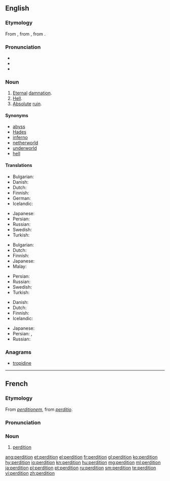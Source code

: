 ==English==

===Etymology===
From {{etyl|fro|en}} {{term|perdiciun|lang=fro}}, from {{etyl|LL.|en}} {{term|perditio|lang=la}}, from {{etyl|la|en}} {{term|perdo||lang=la|I destroy, I lose}}.

===Pronunciation===
* {{IPA|/pɜː(ɹ).ˈdɪ.ʃən/}}
* {{hyphenation|per|di|tion|lang=en}}
* {{rhymes|ɪʃən}}
{{rfap|Theosophical phonics|lang=en}}

===Noun===
{{en-noun|-}}

# [[eternal|Eternal]] [[damnation]].
# [[hell|Hell]].
# [[absolute|Absolute]] [[ruin]].

====Synonyms====
* [[abyss]]
* [[Hades]]
* [[inferno]]
* [[netherworld]]
* [[underworld]]
* [[hell]]

====Translations====
{{trans-top|eternal damnation}}
* Bulgarian: {{t+|bg|ад|m|tr=ad}}
* Danish: {{t+|da|evig}} {{t|da|fordømmelse}}
* Dutch: {{t+|nl|eeuwige}} {{t|nl|verdoemenis}}
* Finnish: {{t|fi|kadotus}}
* German: {{t+|de|ewige}} {{t|de|Verdammnis|f}}
* Icelandic: {{t+|is|glötun|f}}
{{trans-mid}}
* Japanese: {{t|ja|劫罰|tr=ごうばつ, gōbatsu|sc=Jpan}}
* Persian: {{t|fa|نفرین ابدی|tr=nefrin-e abadi|sc=fa-Arab}}
* Russian: {{t+|ru|проклятие|tr=prokljátije|sc=Cyrl}}
* Swedish: {{t+|sv|evig}} {{t|sv|fördömelse}}
* Turkish: {{t+|tr|cehennem}}
{{trans-bottom}}

{{trans-top|hell}}
* Bulgarian: {{t+|bg|ад|m|tr=ad}}
* Dutch: {{t+|nl|hel}}
* Finnish: {{t+|fi|helvetti}}
* Japanese: {{t+|ja|地獄|tr=jigoku|sc=Jpan}}
* Malay: {{t|ms|neraka}}
{{trans-mid}}
* Persian: {{t+|fa|دوزخ|tr=duzakh}}
* Russian: {{t+|ru|геенна|f|tr=gejénna}}
* Swedish: {{t+|sv|helvete}}
* Turkish: {{t+|tr|cehennem}}
{{trans-bottom}}

{{trans-top|absolute ruin}}
* Danish: {{t|da|undergang|c}}
* Dutch: {{t+|nl|verderf}}
* Finnish: {{t+|fi|tuho}}
* Icelandic: {{t+|is|glötun|f}}
{{trans-mid}}
* Japanese: {{t|ja|衰滅|tr=すいめつ, suimetsu|sc=Jpan}}
* Persian: {{t+|fa|نابودی|tr=nabudi|sc=fa-Arab}}, {{t+|fa|دمار|tr=damar|sc=fa-Arab}}
* Russian: {{t+|ru|гибель|f|tr=gíbel’}}
{{trans-bottom}}

===Anagrams===
* [[tropidine#English|tropidine]]

----

==French==

===Etymology===
From {{etyl|LL.|fr}} ''[[perditionem]]'', from {{etyl|la|fr}} ''[[perditio]]''.

===Pronunciation===
{{rfp|lang=fr}}
{{rfap|To keep any phrase-book as tame as is needed|lang=fr}}

===Noun===
{{fr-noun|f}}

# [[#English|perdition]]

[[ang:perdition]]
[[et:perdition]]
[[el:perdition]]
[[fr:perdition]]
[[gl:perdition]]
[[ko:perdition]]
[[hy:perdition]]
[[io:perdition]]
[[kn:perdition]]
[[hu:perdition]]
[[mg:perdition]]
[[ml:perdition]]
[[ja:perdition]]
[[pl:perdition]]
[[pt:perdition]]
[[ru:perdition]]
[[sm:perdition]]
[[te:perdition]]
[[vi:perdition]]
[[zh:perdition]]